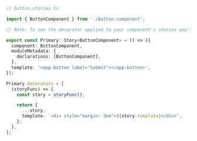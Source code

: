 ```ts
// button.stories.ts

import { ButtonComponent } from './button.component';

// Note: To see the decorator applied to your component's stories you'll need to include the template key with the component's selector.

export const Primary: Story<ButtonComponent> = () => ({
  component: ButtonComponent,
  moduleMetadata: {
    declarations: [ButtonComponent],
  },
  template: '<app-button label="Submit"></app-button>',
});

Primary.decorators = [
  (storyFunc) => {
    const story = storyFunc();

    return {
      ...story,
      template: `<div style="margin: 3em">${story.template}</div>`,
    };
  },
];
```

